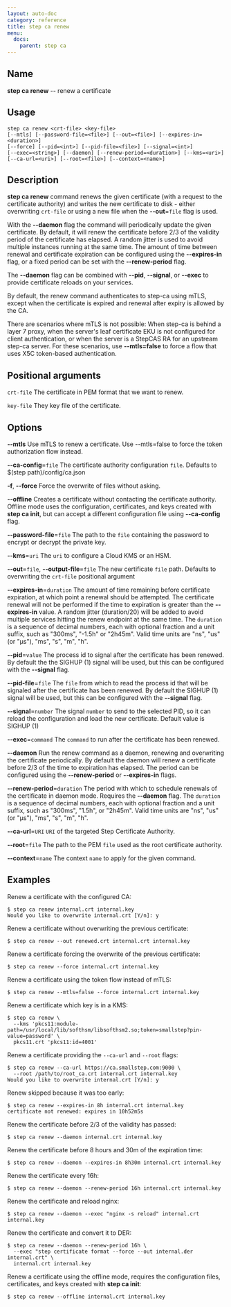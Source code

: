 ```yaml
---
layout: auto-doc
category: reference
title: step ca renew
menu:
  docs:
    parent: step ca
---
```


## Name
**step ca renew** -- renew a certificate

## Usage

```raw
step ca renew <crt-file> <key-file>
[--mtls] [--password-file=<file>] [--out=<file>] [--expires-in=<duration>]
[--force] [--pid=<int>] [--pid-file=<file>] [--signal=<int>]
[--exec=<string>] [--daemon] [--renew-period=<duration>] [--kms=<uri>]
[--ca-url=<uri>] [--root=<file>] [--context=<name>]
```

## Description


**step ca renew** command renews the given certificate (with a request to the
certificate authority) and writes the new certificate to disk - either overwriting
`crt-file` or using a new file when the **--out**=`file` flag is used.

With the **--daemon** flag the command will periodically update the given
certificate. By default, it will renew the certificate before 2/3 of the validity
period of the certificate has elapsed. A random jitter is used to avoid multiple
instances running at the same time. The amount of time between renewal and
certificate expiration can be configured using the **--expires-in** flag, or a
fixed period can be set with the **--renew-period** flag.

The **--daemon** flag can be combined with **--pid**, **--signal**, or **--exec**
to provide certificate reloads on your services.

By default, the renew command authenticates to step-ca using mTLS, except when
the certificate is expired and renewal after expiry is allowed by the CA.

There are scenarios where mTLS is not possible: When step-ca is behind a layer 7 proxy,
when the server's leaf certificate EKU is not configured for client authentication,
or when the server is a StepCAS RA for an upstream step-ca server.
For these scenarios, use **--mtls=false** to force a flow that uses X5C
token-based authentication.

## Positional arguments

`crt-file`
The certificate in PEM format that we want to renew.

`key-file`
They key file of the certificate.

## Options


**--mtls**
Use mTLS to renew a certificate. Use --mtls=false to force the token
authorization flow instead.

**--ca-config**=`file`
The certificate authority configuration `file`. Defaults to
$(step path)/config/ca.json

**-f**, **--force**
Force the overwrite of files without asking.

**--offline**
Creates a certificate without contacting the certificate authority. Offline mode
uses the configuration, certificates, and keys created with **step ca init**,
but can accept a different configuration file using **--ca-config** flag.

**--password-file**=`file`
The path to the `file` containing the password to encrypt or decrypt the private key.

**--kms**=`uri`
The `uri` to configure a Cloud KMS or an HSM.

**--out**=`file`, **--output-file**=`file`
The new certificate `file` path. Defaults to overwriting the `crt-file` positional argument

**--expires-in**=`duration`
The amount of time remaining before certificate expiration,
at which point a renewal should be attempted. The certificate renewal will not
be performed if the time to expiration is greater than the **--expires-in** value.
A random jitter (duration/20) will be added to avoid multiple services hitting the
renew endpoint at the same time. The `duration` is a sequence of decimal numbers,
each with optional fraction and a unit suffix, such as "300ms", "-1.5h" or "2h45m".
Valid time units are "ns", "us" (or "µs"), "ms", "s", "m", "h".

**--pid**=`value`
The process id to signal after the certificate has been renewed. By default the
the SIGHUP (1) signal will be used, but this can be configured with the **--signal**
flag.

**--pid-file**=`file`
The `file` from which to read the process id that will be signaled after the certificate
has been renewed. By default the SIGHUP (1) signal will be used, but this can be configured with the **--signal**
flag.

**--signal**=`number`
The signal `number` to send to the selected PID, so it can reload the
configuration and load the new certificate. Default value is SIGHUP (1)

**--exec**=`command`
The `command` to run after the certificate has been renewed.

**--daemon**
Run the renew command as a daemon, renewing and overwriting the certificate
periodically. By default the daemon will renew a certificate before 2/3 of the
time to expiration has elapsed. The period can be configured using the
**--renew-period** or **--expires-in** flags.

**--renew-period**=`duration`
The period with which to schedule renewals of the certificate in daemon mode.
Requires the **--daemon** flag. The `duration` is a sequence of decimal numbers,
each with optional fraction and a unit suffix, such as "300ms", "1.5h", or "2h45m".
Valid time units are "ns", "us" (or "µs"), "ms", "s", "m", "h".

**--ca-url**=`URI`
`URI` of the targeted Step Certificate Authority.

**--root**=`file`
The path to the PEM `file` used as the root certificate authority.

**--context**=`name`
The context `name` to apply for the given command.

## Examples

Renew a certificate with the configured CA:
```shell
$ step ca renew internal.crt internal.key
Would you like to overwrite internal.crt [Y/n]: y
```

Renew a certificate without overwriting the previous certificate:
```shell
$ step ca renew --out renewed.crt internal.crt internal.key
```

Renew a certificate forcing the overwrite of the previous certificate:
```shell
$ step ca renew --force internal.crt internal.key
```

Renew a certificate using the token flow instead of mTLS:
```shell
$ step ca renew --mtls=false --force internal.crt internal.key
```

Renew a certificate which key is in a KMS:
```shell
$ step ca renew \
  --kms 'pkcs11:module-path=/usr/local/lib/softhsm/libsofthsm2.so;token=smallstep?pin-value=password' \
  pkcs11.crt 'pkcs11:id=4001'
```

Renew a certificate providing the `--ca-url` and `--root` flags:
```shell
$ step ca renew --ca-url https://ca.smallstep.com:9000 \
  --root /path/to/root_ca.crt internal.crt internal.key
Would you like to overwrite internal.crt [Y/n]: y
```

Renew skipped because it was too early:
```shell
$ step ca renew --expires-in 8h internal.crt internal.key
certificate not renewed: expires in 10h52m5s
```

Renew the certificate before 2/3 of the validity has passed:
```shell
$ step ca renew --daemon internal.crt internal.key
```

Renew the certificate before 8 hours and 30m of the expiration time:
```shell
$ step ca renew --daemon --expires-in 8h30m internal.crt internal.key
```

Renew the certificate every 16h:
```shell
$ step ca renew --daemon --renew-period 16h internal.crt internal.key
```

Renew the certificate and reload nginx:
```shell
$ step ca renew --daemon --exec "nginx -s reload" internal.crt internal.key
```

Renew the certificate and convert it to DER:
```shell
$ step ca renew --daemon --renew-period 16h \
  --exec "step certificate format --force --out internal.der internal.crt" \
  internal.crt internal.key
```

Renew a certificate using the offline mode, requires the configuration
files, certificates, and keys created with **step ca init**:
```shell
$ step ca renew --offline internal.crt internal.key
```

